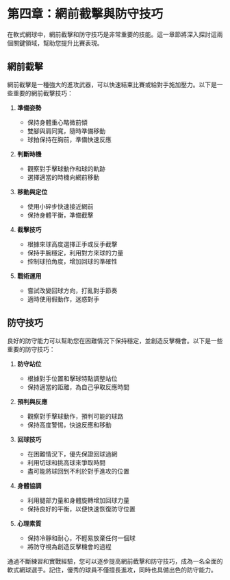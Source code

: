 # 第四章：網前截擊與防守技巧

在軟式網球中，網前截擊和防守技巧是非常重要的技能。這一章節將深入探討這兩個關鍵領域，幫助您提升比賽表現。

## 網前截擊

網前截擊是一種強大的進攻武器，可以快速結束比賽或給對手施加壓力。以下是一些重要的網前截擊技巧：

1. **準備姿勢**
   - 保持身體重心略微前傾
   - 雙腳與肩同寬，隨時準備移動
   - 球拍保持在胸前，準備快速反應

2. **判斷時機**
   - 觀察對手擊球動作和球的軌跡
   - 選擇適當的時機向網前移動

3. **移動與定位**
   - 使用小碎步快速接近網前
   - 保持身體平衡，準備截擊

4. **截擊技巧**
   - 根據來球高度選擇正手或反手截擊
   - 保持手腕穩定，利用對方來球的力量
   - 控制球拍角度，增加回球的準確性

5. **戰術運用**
   - 嘗試改變回球方向，打亂對手節奏
   - 適時使用假動作，迷惑對手

## 防守技巧

良好的防守能力可以幫助您在困難情況下保持穩定，並創造反擊機會。以下是一些重要的防守技巧：

1. **防守站位**
   - 根據對手位置和擊球特點調整站位
   - 保持適當的距離，為自己爭取反應時間

2. **預判與反應**
   - 觀察對手擊球動作，預判可能的球路
   - 保持高度警惕，快速反應和移動

3. **回球技巧**
   - 在困難情況下，優先保證回球過網
   - 利用切球和挑高球來爭取時間
   - 盡可能將球回到不利於對手進攻的位置

4. **身體協調**
   - 利用腿部力量和身體旋轉增加回球力量
   - 保持良好的平衡，以便快速恢復防守位置

5. **心理素質**
   - 保持冷靜和耐心，不輕易放棄任何一個球
   - 將防守視為創造反擊機會的過程

通過不斷練習和實戰經驗，您可以逐步提高網前截擊和防守技巧，成為一名全面的軟式網球選手。記住，優秀的球員不僅擅長進攻，同時也具備出色的防守能力。
